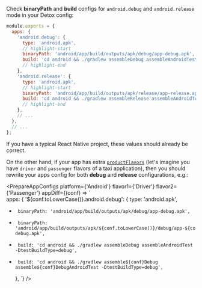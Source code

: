 <!-- markdownlint-configure-file { "no-trailing-punctuation": 0 } -->


Check **binaryPath** and **build** configs for `android.debug` and `android.release` mode in your Detox config:

```javascript title=".detoxrc.js"
module.exports = {
  apps: {
    'android.debug': {
      type: 'android.apk',
      // highlight-start
      binaryPath: 'android/app/build/outputs/apk/debug/app-debug.apk',
      build: 'cd android && ./gradlew assembleDebug assembleAndroidTest -DtestBuildType=debug'
      // highlight-end
    },
    'android.release': {
      type: 'android.apk',
      // highlight-start
      binaryPath: 'android/app/build/outputs/apk/release/app-release.apk',
      build: 'cd android && ./gradlew assembleRelease assembleAndroidTest -DtestBuildType=release'
      // highlight-end
    },
    // ...
  },
  // ...
};
```

If you have a typical React Native project, these values should already be correct.

On the other hand, if your app has extra [`productFlavors`](https://developer.android.com/studio/build/build-variants#product-flavors)
(let's imagine you have `driver` and `passenger` flavors of a taxi application), then you should rewrite your apps config
for both **debug** and **release** configurations, e.g.:

<PrepareAppConfigs
    platform={'Android'}
    flavor1={'Driver'}
    flavor2={'Passenger'}
    appDiff={(conf) => `\
   apps: {
     '${conf.toLowerCase()}.android.debug': {
       type: 'android.apk',
-      binaryPath: 'android/app/build/outputs/apk/debug/app-debug.apk',
+      binaryPath: 'android/app/build/outputs/apk/${conf.toLowerCase()}/debug/app-${conf.toLowerCase()}-debug.apk',
-      build: 'cd android && ./gradlew assembleDebug assembleAndroidTest -DtestBuildType=debug',
+      build: 'cd android && ./gradlew assemble${conf}Debug assemble${conf}DebugAndroidTest -DtestBuildType=debug',
     },
`}
/>
